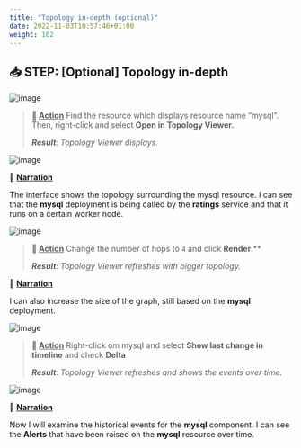 ```yaml
---
title: "Topology in-depth (optional)"
date: 2022-11-03T10:57:46+01:00
weight: 102
---
```




## 📥 STEP: [Optional] Topology in-depth

![image](./../images/demo/image.070.png)

>**🚀 <u>Action</u>**
>Find the resource which displays resource name “mysql”. Then, right-click and select **Open in Topology Viewer.** 
>
>***Result**: Topology Viewer displays.*



![image](./../images/demo/image.071.png)



**📣 <u>Narration</u>**

The interface shows the topology surrounding the mysql resource. I can see that the **mysql** deployment is being called by the **ratings** service and that it runs on a certain worker node. 





![image](./../images/demo/image.072.png)

>**🚀 <u>Action</u>**
>Change the number of hops to `4` and click **Render**.** 
>
>***Result**: Topology Viewer refreshes with bigger topology.*



**📣 <u>Narration</u>**

 I can also increase the size of the graph, still based on the **mysql** deployment.



![image](./../images/demo/image.073.png)

>**🚀 <u>Action</u>**
>Right-click om mysql and select **Show last change in timeline** and check **Delta**
>
>***Result**: Topology Viewer refreshes and shows the events over time.*



![image](./../images/demo/image.074.png)



**📣 <u>Narration</u>**

 Now I will examine the historical events for the **mysql** component. I can see the **Alerts** that have been raised on the **mysql** resource over time.




